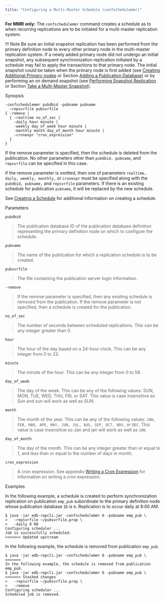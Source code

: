 ```yaml
---
title: "Configuring a Multi-Master Schedule (confschedulemmr)"
---
```


<div id="configure_mmr_schedule" class="registered_link"></div>

**For MMR only:** The `confschedulemmr` command creates a schedule as to when recurring replications are to be initiated for a multi-master replication system.

!!! Note
    Be sure an initial snapshot replication has been performed from the primary definition node to every other primary node in the multi-master replication system. If a newly added primary node did not undergo an initial snapshot, any subsequent synchronization replication initiated by a schedule may fail to apply the transactions to that primary node. The initial snapshot could be taken when the primary node is first added (see [Creating Additional Primary nodes](../../06_mmr_operation/03_creating_primary_nodes/#creating_primary_nodes) or Section [Adding a Publication Database](06_add_pub_database/#add_pub_database)) or by performing an on demand snapshot (see [Performing Snapshot Replication](../../06_mmr_operation/05_on_demand_replication_mmr/#perform_snapshot_replication_mmr) or Section [Take a Multi-Master Snapshot](41_taking_mmr_snapshot/#taking_mmr_snapshot)).

Synopsis

```text
-confschedulemmr pubdbid -pubname pubname
  –repsvrfile pubsvrfile
{ -remove |
  { -realtime no_of_sec |
    -daily hour minute |
    -weekly day_of_week hour minute |
    -monthly month day_of_month hour minute |
    -cronexpr "cron_expression"
  }
}
```

If the remove parameter is specified, then the schedule is deleted from the publication. No other parameters other than `pubdbid, pubname`, and `repsvrfile` can be specified in this case.

If the remove parameter is omitted, then one of parameters `realtime, daily, weekly, monthly,` or `cronexpr` must be specified along with the `pubdbid, pubname,` and `repsvrfile` parameters. If there is an existing schedule for publication `pubname`, it will be replaced by the new schedule.

See [Creating a Schedule](../../07_common_operations/02_creating_schedule/#creating_schedule) for additional information on creating a schedule.

Parameters

`pubdbid`

> The publication database ID of the publication database definition representing the primary definition node on which to configure the schedule.

`pubname`

> The name of the publication for which a replication schedule is to be created.

`pubsvrfile`

> The file containing the publication server login information.

`-remove`

> If the remove parameter is specified, then any existing schedule is removed from the publication. If the remove parameter is not specified, then a schedule is created for the publication.

`no_of_sec`

> The number of seconds between scheduled replications. This can be any integer greater than 0.

`hour`

> The hour of the day based on a 24-hour clock. This can be any integer from 0 to 23.

`minute`

> The minute of the hour. This can be any integer from 0 to 59.

`day_of_week`

> The day of the week. This can be any of the following values: SUN, MON, TUE, WED, THU, FRI, or SAT. This value is case insensitive so Sun and sun will work as well as SUN.

`month`

> The month of the year. This can be any of the following values: `JAN, FEB, MAR, APR, MAY, JUN, JUL, AUG, SEP, OCT, NOV,` or `DEC`. This value is case insensitive so Jan and jan will work as well as `JAN`.

`day_of_month`

> The day of the month. This can be any integer greater than or equal to 1, and less than or equal to the number of days in month.

`cron_expression`

> A cron expression. See appendix [Writing a Cron Expression](../../10_appendix/04_miscellaneous_xdb_processing_topics/03_writing_cron_exp/#writing_cron_exp) for information on writing a cron expression.

Examples

In the following example, a schedule is created to perform synchronization replication on publication `emp_pub` subordinate to the primary definition node whose publication database `ID` is `6`. Replication is to occur daily at 8:00 AM.

```text
$ java -jar edb-repcli.jar -confschedulemmr 6 -pubname emp_pub \
>   -repsvrfile ~/pubsvrfile.prop \
>   -daily 8 00
Configuring scheduler ...
Job is successfully scheduled.
<<<<<<< Updated upstream
```

In the following example, the schedule is removed from publication `emp_pub`.

```text
$ java -jar edb-repcli.jar -confschedulemmr 6 -pubname emp_pub \
=======
In the following example, the schedule is removed from publication emp_pub.
$ java -jar edb-repcli.jar -confschedulemmr 6 -pubname emp_pub \
>>>>>>> Stashed changes
>   -repsvrfile ~/pubsvrfile.prop \
>   -remove
Configuring scheduler ...
Scheduled job is removed.
```
